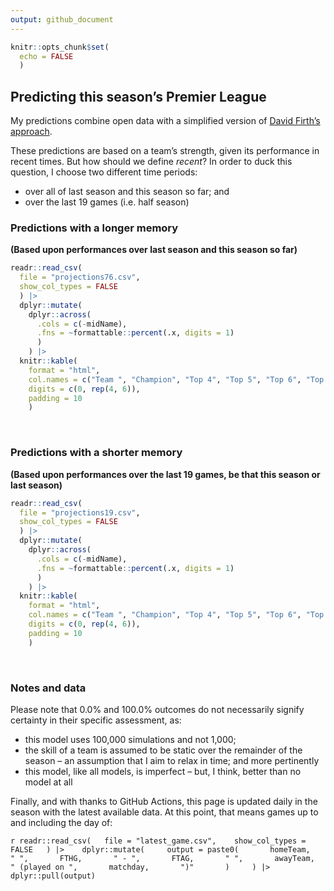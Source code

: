 ```yaml
---
output: github_document
---
```


<!-- README.md is generated from README.Rmd. Please edit that file -->

```r
knitr::opts_chunk$set(
  echo = FALSE
  )
```

## Predicting this season's Premier League

My predictions combine open data with a simplified version of [David Firth's approach](https://github.com/DavidFirth/alt3code). 

These predictions are based on a team's strength, given its performance in recent times. But how should we define *recent*? In order to duck this question, I choose two different time periods:

  * over all of last season and this season so far; and
  * over the last 19 games (i.e. half season)


### Predictions with a longer memory
**(Based upon performances over last season and this season so far)**

```r
readr::read_csv(
  file = "projections76.csv", 
  show_col_types = FALSE
  ) |> 
  dplyr::mutate(
    dplyr::across(
      .cols = c(-midName), 
      .fns = ~formattable::percent(.x, digits = 1)
      )
    ) |> 
  knitr::kable(
    format = "html",
    col.names = c("Team ", "Champion", "Top 4", "Top 5", "Top 6", "Top Half", "Relegation"), 
    digits = c(0, rep(4, 6)),
    padding = 10
    )
```

<br/>

### Predictions with a shorter memory
**(Based upon performances over the last 19 games, be that this season or last season)**

```r
readr::read_csv(
  file = "projections19.csv", 
  show_col_types = FALSE
  ) |> 
  dplyr::mutate(
    dplyr::across(
      .cols = c(-midName), 
      .fns = ~formattable::percent(.x, digits = 1)
      )
    ) |> 
  knitr::kable(
    format = "html",
    col.names = c("Team ", "Champion", "Top 4", "Top 5", "Top 6", "Top Half", "Relegation"), 
    digits = c(0, rep(4, 6)),
    padding = 10
    )
```

<br/>

### Notes and data

Please note that 0.0% and 100.0% outcomes do not necessarily signify certainty in their specific assessment, as: 

  * this model uses 100,000 simulations and not 1,000;
  * the skill of a team is assumed to be static over the remainder of the season -- an assumption that I aim to relax in time; and more pertinently
  * this model, like all models, is imperfect -- but, I think, better than no model at all


Finally, and with thanks to GitHub Actions, this page is updated daily in the season with the latest available data. At this point, that means games up to and including the day of:

`r readr::read_csv(
  file = "latest_game.csv", 
  show_col_types = FALSE
  ) |> 
  dplyr::mutate(
    output = paste0(
      homeTeam,
      " ",
      FTHG,
      " - ",
      FTAG,
      " ",
      awayTeam,
      " (played on ",
      matchday,
      ")"
      )
    ) |> 
  dplyr::pull(output)`

